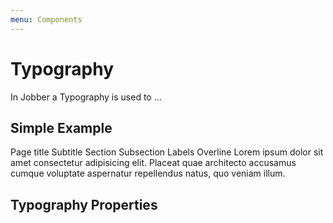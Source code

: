 ```yaml
---
menu: Components
---
```



# Typography

<ComponentStatus stage="pre" responsive="no" accessible="no" />

In Jobber a Typography is used to …

## Simple Example

<Playground>
  <Typography size="venti">Page title</Typography>
  <Typography size="largest">Subtitle</Typography>
  <Typography size="larger">Section</Typography>
  <Typography size="large">Subsection</Typography>
  <Typography size="base">Labels</Typography>
  <Typography size="small">Overline</Typography>
  <Typography size="base">
    Lorem ipsum dolor sit amet consectetur adipisicing elit. Placeat quae
    architecto accusamus cumque voluptate aspernatur repellendus natus, quo
    veniam illum.
  </Typography>
</Playground>

## Typography Properties

<Props of={Typography} />
